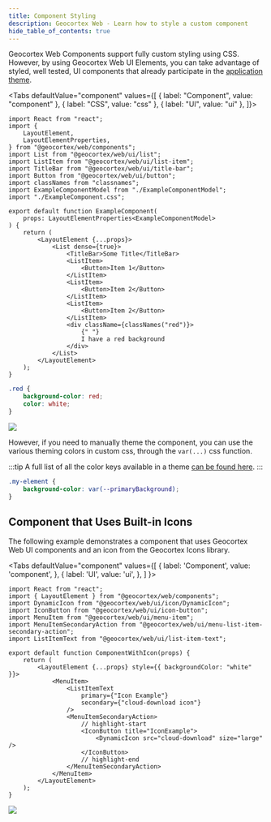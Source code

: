 ```yaml
---
title: Component Styling
description: Geocortex Web - Learn how to style a custom component
hide_table_of_contents: true
---
```



Geocortex Web Components support fully custom styling using CSS. However, by using Geocortex Web UI Elements, you can take advantage of styled, well tested, UI components that already participate in the [application theme](configuration-theme.mdx).

<Tabs
  defaultValue="component"
  values={[
    { label: "Component", value: "component" },
    { label: "CSS", value: "css" },
    { label: "UI", value: "ui" },
  ]}>
<TabItem value="component">

```tsx
import React from "react";
import {
    LayoutElement,
    LayoutElementProperties,
} from "@geocortex/web/components";
import List from "@geocortex/web/ui/list";
import ListItem from "@geocortex/web/ui/list-item";
import TitleBar from "@geocortex/web/ui/title-bar";
import Button from "@geocortex/web/ui/button";
import classNames from "classnames";
import ExampleComponentModel from "./ExampleComponentModel";
import "./ExampleComponent.css";

export default function ExampleComponent(
    props: LayoutElementProperties<ExampleComponentModel>
) {
    return (
        <LayoutElement {...props}>
            <List dense={true}>
                <TitleBar>Some Title</TitleBar>
                <ListItem>
                    <Button>Item 1</Button>
                </ListItem>
                <ListItem>
                    <Button>Item 2</Button>
                </ListItem>
                <ListItem>
                    <Button>Item 2</Button>
                </ListItem>
                <div className={classNames("red")}>
                    {" "}
                    I have a red background
                </div>
            </List>
        </LayoutElement>
    );
}
```

</TabItem>
<TabItem value="css">

```css
.red {
    background-color: red;
    color: white;
}
```

</TabItem>
<TabItem value="ui">
<img src={useBaseUrl("img/web-sdk-component-reference-styling.png")}/>
</TabItem>
</Tabs>

However, if you need to manually theme the component, you can use the various theming colors in custom css, through the `var(...)` css function.

:::tip
A full list of all the color keys available in a theme [can be found here](configuration-theme.mdx#theme-color-reference).
:::

```css
.my-element {
    background-color: var(--primaryBackground);
}
```

## Component that Uses Built-in Icons

<!-- TODO-API link to Geocortex Icons Library -->

The following example demonstrates a component that uses Geocortex Web UI components and an icon from the Geocortex Icons library.

<Tabs
  defaultValue="component"
  values={[
    { label: 'Component', value: 'component', },
    { label: 'UI', value: 'ui', },
  ]
}>
<TabItem value="component">

```tsx
import React from "react";
import { LayoutElement } from "@geocortex/web/components";
import DynamicIcon from "@geocortex/web/ui/icon/DynamicIcon";
import IconButton from "@geocortex/web/ui/icon-button";
import MenuItem from "@geocortex/web/ui/menu-item";
import MenuItemSecondaryAction from "@geocortex/web/ui/menu-list-item-secondary-action";
import ListItemText from "@geocortex/web/ui/list-item-text";

export default function ComponentWithIcon(props) {
    return (
        <LayoutElement {...props} style={{ backgroundColor: "white" }}>
            <MenuItem>
                <ListItemText
                    primary={"Icon Example"}
                    secondary={"cloud-download icon"}
                />
                <MenuItemSecondaryAction>
                    // highlight-start
                    <IconButton title="IconExample">
                        <DynamicIcon src="cloud-download" size="large" />
                    </IconButton>
                    // highlight-end
                </MenuItemSecondaryAction>
            </MenuItem>
        </LayoutElement>
    );
}
```

</TabItem>
<TabItem value="ui">
<img src={useBaseUrl("img/web-component-with-icon.png")}/>
</TabItem>
</Tabs>
